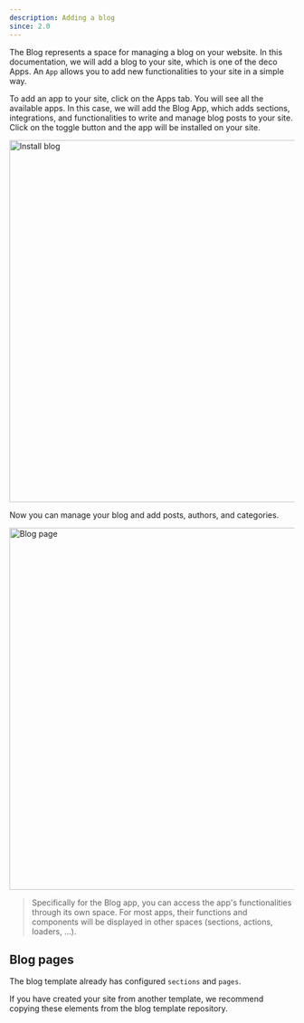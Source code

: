 ```yaml
---
description: Adding a blog
since: 2.0
---
```


The Blog represents a space for managing a blog on your website. In this
documentation, we will add a blog to your site, which is one of the deco Apps.
An `App` allows you to add new functionalities to your site in a simple way.

To add an app to your site, click on the Apps tab. You will see all the
available apps. In this case, we will add the Blog App, which adds sections,
integrations, and functionalities to write and manage blog posts to your site.
Click on the toggle button and the app will be installed on your site.

<Frame><img width="640" alt="Install blog" src="https://deco.cx/docs/cms-capabilities/blog/install-app.png"/></Frame>

Now you can manage your blog and add posts, authors, and categories.

<Frame><img width="640" alt="Blog page" src="https://deco.cx/docs/cms-capabilities/blog/blog.png"/></Frame>

> Specifically for the Blog app, you can access the app's functionalities
> through its own space. For most apps, their functions and components will be
> displayed in other spaces (sections, actions, loaders, ...).

## Blog pages

The blog template already has configured `sections` and `pages`.

If you have created your site from another template, we recommend copying these
elements from the blog template repository.
